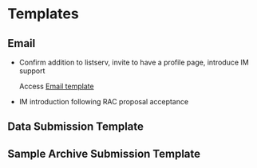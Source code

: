 # Templates

## Email

- Confirm addition to listserv, invite to have a profile page, introduce IM support

  Access [Email template](Email_Welcome2HBR.md)
  
- IM introduction following RAC proposal acceptance

## Data Submission Template

## Sample Archive Submission Template


